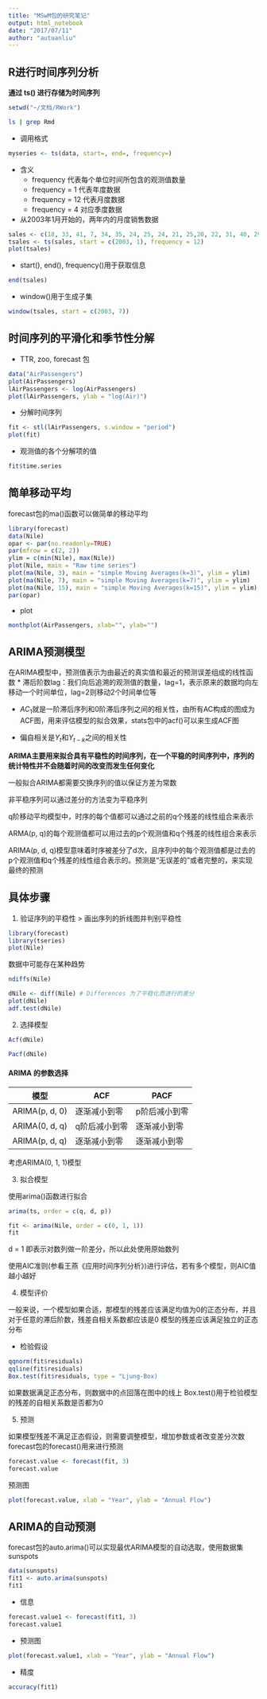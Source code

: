 ```yaml
---
title: "MSwM包的研究笔记"
output: html_notebook
date: "2017/07/11"
author: "autuanliu"
---
```

## R进行时间序列分析
**通过 ts() 进行存储为时间序列**
```r
setwd("~/文档/RWork")
```

```bash
ls | grep Rmd
```

* 调用格式
```r
myseries <- ts(data, start=, end=, frequency=)
```
* 含义
    * frequency 代表每个单位时间所包含的观测值数量
    * frequency = 1 代表年度数据
    * frequency = 12 代表月度数据
    * frequency = 4 对应季度数据

* 从2003年1月开始的，两年内的月度销售数据
```r
sales <- c(18, 33, 41, 7, 34, 35, 24, 25, 24, 21, 25,20, 22, 31, 40, 29, 25, 21, 22, 54, 31, 25, 26, 35)
tsales <- ts(sales, start = c(2003, 1), frequency = 12)
plot(tsales)
```
* start(), end(), frequency()用于获取信息
```r
end(tsales)
```
* window()用于生成子集
```r
window(tsales, start = c(2003, 7))
```
## 时间序列的平滑化和季节性分解
* TTR, zoo, forecast 包
```r
data("AirPassengers")
plot(AirPassengers)
lAirPassengers <- log(AirPassengers)
plot(lAirPassengers, ylab = "log(Air)")
```
* 分解时间序列
```r
fit <- stl(lAirPassengers, s.window = "period")
plot(fit)
```
* 观测值的各个分解项的值
```r
fit$time.series
```
## 简单移动平均
forecast包的ma()函数可以做简单的移动平均
```r
library(forecast)
data(Nile)
opar <- par(no.readonly=TRUE)
par(mfrow = c(2, 2))
ylim = c(min(Nile), max(Nile))
plot(Nile, main = "Raw time series")
plot(ma(Nile, 3), main = "simple Moving Averages(k=3)", ylim = ylim)
plot(ma(Nile, 7), main = "simple Moving Averages(k=7)", ylim = ylim)
plot(ma(Nile, 15), main = "simple Moving Averages(k=15)", ylim = ylim)
par(opar)
```
* plot
```r
monthplot(AirPassengers, xlab="", ylab="")
```
## ARIMA预测模型
在ARIMA模型中，预测值表示为由最近的真实值和最近的预测误差组成的线性函数
* 滞后阶数lag：我们向后追溯的观测值的数量，lag=1，表示原来的数据均向左移动一个时间单位，lag=2则移动2个时间单位等

* $AC_1$就是一阶滞后序列和0阶滞后序列之间的相关性，由所有AC构成的图成为ACF图，用来评估模型的拟合效果，stats包中的acf()可以来生成ACF图

* 偏自相关是$Y_t$和$Y_{t-k}$之间的相关性

**ARIMA主要用来拟合具有平稳性的时间序列，在一个平稳的时间序列中，序列的统计特性并不会随着时间的改变而发生任何变化**

一般拟合ARIMA都需要交换序列的值以保证方差为常数

非平稳序列可以通过差分的方法变为平稳序列

q阶移动平均模型中，时序的每个值都可以通过之前的q个残差的线性组合来表示

ARMA(p, q)的每个观测值都可以用过去的p个观测值和q个残差的线性组合来表示

ARIMA(p, d, q)模型意味着时序被差分了d次，且序列中的每个观测值都是过去的p个观测值和q个残差的线性组合表示的。预测是“无误差的”或者完整的，来实现最终的预测

## 具体步骤
1. 验证序列的平稳性
> 画出序列的折线图并判别平稳性

```r
library(forecast)
library(tseries)
plot(Nile)
```

数据中可能存在某种趋势

```r
ndiffs(Nile)
```

```r
dNile <- diff(Nile) # Differences 为了平稳化而进行的差分
plot(dNile)
adf.test(dNile)
```

2. 选择模型

```r
Acf(dNile)
```

```r
Pacf(dNile)
```

#### ARIMA 的参数选择
模型 | ACF | PACF
--- | --- | ---
ARIMA(p, d, 0) | 逐渐减小到零 | p阶后减小到零
ARIMA(0, d, q) | q阶后减小到零 | 逐渐减小到零
ARIMA(p, d, q) | 逐渐减小到零 | 逐渐减小到零

考虑ARIMA(0, 1, 1)模型

3. 拟合模型

使用arima()函数进行拟合

```r
arima(ts, order = c(q, d, p))
```
```r
fit <- arima(Nile, order = c(0, 1, 1))
fit
```
d = 1 即表示对数列做一阶差分，所以此处使用原始数列

使用AIC准则(参看王燕《应用时间序列分析》)进行评估，若有多个模型，则AIC值越小越好

4. 模型评价

一般来说，一个模型如果合适，那模型的残差应该满足均值为0的正态分布，并且对于任意的滞后阶数，残差自相关系数都应该是0
模型的残差应该满足独立的正态分布

* 检验假设

```r
qqnorm(fit$residuals)
qqline(fit$residuals)
Box.test(fit$residuals, type = "Ljung-Box)
```
如果数据满足正态分布，则数据中的点回落在图中的线上
Box.test()用于检验模型的残差的自相关系数是否都为0

5. 预测

如果模型残差不满足正态假设，则需要调整模型，增加参数或者改变差分次数
forecast包的forecast()用来进行预测

```r
forecast.value <- forecast(fit, 3)
forecast.value
```
预测图

```r
plot(forecast.value, xlab = "Year", ylab = "Annual Flow")
```

## ARIMA的自动预测
forecast包的auto.arima()可以实现最优ARIMA模型的自动选取，使用数据集sunspots

```r
data(sunspots)
fit1 <- auto.arima(sunspots)
fit1
```
* 信息

```r
forecast.value1 <- forecast(fit1, 3)
forecast.value1
```
* 预测图

```r
plot(forecast.value1, xlab = "Year", ylab = "Annual Flow")
```
* 精度
```r
accuracy(fit1)
```